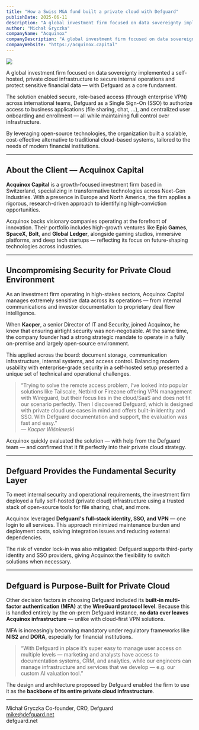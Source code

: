 ---
title: "How a Swiss M&A fund built a private cloud with Defguard"
publishDate: 2025-06-11
description: "A global investment firm focused on data sovereignty implemented a self-hosted, private cloud infrastructure to secure internal operations and protect sensitive financial data — with Defguard as a core fundament."
author: "Michał Gryczka"
companyName: "Acquinox"
companyDescription: "A global investment firm focused on data sovereignty implemented a self-hosted, private cloud infrastructure to secure internal operations and protect sensitive financial data with Defguard as a core fundament."
companyWebsite: "https://acquinox.capital"
---

![](/images/blog/acquinox.png)

A global investment firm focused on data sovereignty implemented a self-hosted, private cloud infrastructure to secure internal operations and protect sensitive financial data — with Defguard as a core fundament.

The solution enabled secure, role-based access (through enterprise VPN) across international teams, Defguard as a Single Sign-On (SSO) to authorize access to business applications (file sharing, chat, …), and centralized user onboarding and enrollment — all while maintaining full control over infrastructure.

By leveraging open-source technologies, the organization built a scalable, cost-effective alternative to traditional cloud-based systems, tailored to the needs of modern financial institutions.

---

## About the Client — Acquinox Capital

**Acquinox Capital** is a growth-focused investment firm based in Switzerland, specializing in transformative technologies across Next-Gen Industries. With a presence in Europe and North America, the firm applies a rigorous, research-driven approach to identifying high-conviction opportunities.

Acquinox backs visionary companies operating at the forefront of innovation. Their portfolio includes high-growth ventures like **Epic Games**, **SpaceX**, **Bolt**, and **Global Ledger**, alongside gaming studios, immersive platforms, and deep tech startups — reflecting its focus on future-shaping technologies across industries.

---

## Uncompromising Security for Private Cloud Environment

As an investment firm operating in high-stakes sectors, Acquinox Capital manages extremely sensitive data across its operations — from internal communications and investor documentation to proprietary deal flow intelligence.

When **Kacper**, a senior Director of IT and Security, joined Acquinox, he knew that ensuring airtight security was non-negotiable. At the same time, the company founder had a strong strategic mandate to operate in a fully on-premise and largely open-source environment.

This applied across the board: document storage, communication infrastructure, internal systems, and access control. Balancing modern usability with enterprise-grade security in a self-hosted setup presented a unique set of technical and operational challenges.

> “Trying to solve the remote access problem, I’ve looked into popular solutions like Tailscale, Netbird or Firezone offering VPN management with Wireguard, but their focus lies in the cloud/SaaS and does not fit our scenario perfectly. Then I discovered Defguard, which is designed with private cloud use cases in mind and offers built-in identity and SSO. With Defguard documentation and support, the evaluation was fast and easy.”  
> — *Kacper Wiśniewski*

Acquinox quickly evaluated the solution — with help from the Defguard team — and confirmed that it fit perfectly into their private cloud strategy.

---

## Defguard Provides the Fundamental Security Layer

To meet internal security and operational requirements, the investment firm deployed a fully self-hosted (private cloud) infrastructure using a trusted stack of open-source tools for file sharing, chat, and more.

Acquinox leveraged **Defguard's full-stack identity, SSO, and VPN** — one login to all services. This approach minimized maintenance burden and deployment costs, solving integration issues and reducing external dependencies.

The risk of vendor lock-in was also mitigated: Defguard supports third-party identity and SSO providers, giving Acquinox the flexibility to switch solutions when necessary.

---

## Defguard is Purpose-Built for Private Cloud

Other decision factors in choosing Defguard included its **built-in multi-factor authentication (MFA)** at the **WireGuard protocol level**. Because this is handled entirely by the on-prem Defguard instance, **no data ever leaves Acquinox infrastructure** — unlike with cloud-first VPN solutions.

MFA is increasingly becoming mandatory under regulatory frameworks like **NIS2** and **DORA**, especially for financial institutions.

> “With Defguard in place it’s super easy to manage user access on multiple levels — marketing and analysts have access to documentation systems, CRM, and analytics, while our engineers can manage infrastructure and services that we develop — e.g. our custom AI valuation tool.”

The design and architecture proposed by Defguard enabled the firm to use it as the **backbone of its entire private cloud infrastructure**.

---

Michał Gryczka
Co-founder, CRO, Defguard  
mike@defguard.net  
defguard.net
